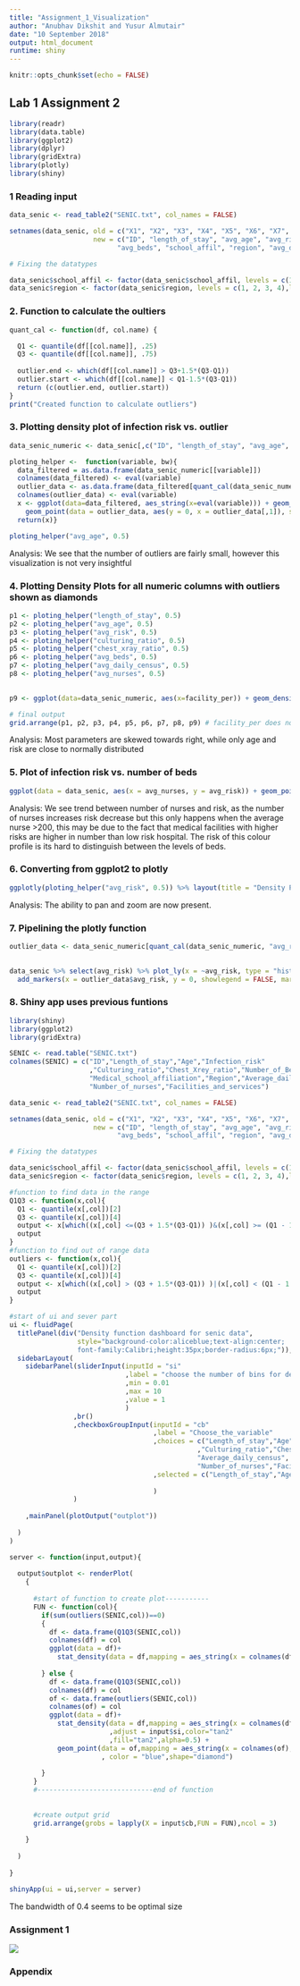 ```yaml
---
title: "Assignment_1_Visualization"
author: "Anubhav Dikshit and Yusur Almutair"
date: "10 September 2018"
output: html_document
runtime: shiny
---
```


```r
knitr::opts_chunk$set(echo = FALSE)
```

## Lab 1 Assignment 2

```r
library(readr)
library(data.table)
library(ggplot2)
library(dplyr)
library(gridExtra)
library(plotly)
library(shiny)
```

### 1 Reading input
```r

data_senic <- read_table2("SENIC.txt", col_names = FALSE)

setnames(data_senic, old = c("X1", "X2", "X3", "X4", "X5", "X6", "X7", "X8", "X9", "X10", "X11", "X12"), 
                     new = c("ID", "length_of_stay", "avg_age", "avg_risk", "culturing_ratio", "chest_xray_ratio",
                           "avg_beds", "school_affil", "region", "avg_daily_census", "avg_nurses", "facility_per"))

# Fixing the datatypes

data_senic$school_affil <- factor(data_senic$school_affil, levels = c(1, 2),labels = c("Yes", "No"))
data_senic$region <- factor(data_senic$region, levels = c(1, 2, 3, 4),labels = c("NE", "NC", "S", "W"))
```

### 2. Function to calculate the oultiers
```r

quant_cal <- function(df, col.name) {

  Q1 <- quantile(df[[col.name]], .25)
  Q3 <- quantile(df[[col.name]], .75)
  
  outlier.end <- which(df[[col.name]] > Q3+1.5*(Q3-Q1))
  outlier.start <- which(df[[col.name]] < Q1-1.5*(Q3-Q1))
  return (c(outlier.end, outlier.start))
}
print("Created function to calculate outliers")
```

### 3. Plotting density plot of infection risk vs. outlier
```r

data_senic_numeric <- data_senic[,c("ID", "length_of_stay", "avg_age", "avg_risk", "culturing_ratio", "chest_xray_ratio", "avg_beds", "avg_daily_census", "avg_nurses", "facility_per")]

ploting_helper <-  function(variable, bw){
  data_filtered = as.data.frame(data_senic_numeric[[variable]])
  colnames(data_filtered) <- eval(variable)
  outlier_data <- as.data.frame(data_filtered[quant_cal(data_senic_numeric, eval(variable)),])
  colnames(outlier_data) <- eval(variable) 
  x <- ggplot(data=data_filtered, aes_string(x=eval(variable))) + geom_density(bw=bw) + 
    geom_point(data = outlier_data, aes(y = 0, x = outlier_data[,1]), shape=18, size=2)
  return(x)}

ploting_helper("avg_age", 0.5)
```

Analysis: We see that the number of outliers are fairly small, however this visualization is not very insightful

### 4. Plotting Density Plots for all numeric columns with outliers shown as diamonds
```r

p1 <- ploting_helper("length_of_stay", 0.5)  
p2 <- ploting_helper("avg_age", 0.5)  
p3 <- ploting_helper("avg_risk", 0.5)  
p4 <- ploting_helper("culturing_ratio", 0.5)  
p5 <- ploting_helper("chest_xray_ratio", 0.5)  
p6 <- ploting_helper("avg_beds", 0.5)  
p7 <- ploting_helper("avg_daily_census", 0.5)  
p8 <- ploting_helper("avg_nurses", 0.5)  
 

p9 <- ggplot(data=data_senic_numeric, aes(x=facility_per)) + geom_density() # contains no outliers

# final output
grid.arrange(p1, p2, p3, p4, p5, p6, p7, p8, p9) # facility_per does not contain any outlier

```

Analysis: Most parameters are skewed towards right, while only age and risk are close to normally distributed


### 5. Plot of infection risk vs. number of beds
```r

ggplot(data = data_senic, aes(x = avg_nurses, y = avg_risk)) + geom_point(aes(color = avg_beds))
```

Analysis: We see trend between number of nurses and risk, as the number of nurses increases risk decrease but this only happens when the average nurse >200, this may be due to the fact that medical facilities with higher risks are higher in number than low risk hospital.
The risk of this colour profile is its hard to distinguish between the levels of beds.


### 6. Converting from ggplot2 to plotly
```r

ggplotly(ploting_helper("avg_risk", 0.5)) %>% layout(title = "Density Plot of Infection Risk")
```

Analysis: The ability to pan and zoom are now present.


### 7. Pipelining the plotly function

```r

outlier_data <- data_senic_numeric[quant_cal(data_senic_numeric, "avg_risk"),]
  

data_senic %>% select(avg_risk) %>% plot_ly(x = ~avg_risk, type = "histogram") %>% 
  add_markers(x = outlier_data$avg_risk, y = 0, showlegend = FALSE, marker = list(color = "red", symbol = c('diamond'))) %>% layout(title = "Histogram of Infection Risk")

```

### 8. Shiny app uses previous funtions
```r

library(shiny)
library(ggplot2)
library(gridExtra)

SENIC <- read.table("SENIC.txt")
colnames(SENIC) = c("ID","Length_of_stay","Age","Infection_risk"
                    ,"Culturing_ratio","Chest_Xrey_ratio","Number_of_Beds",
                    "Medical_school_affiliation","Region","Average_daily_census",
                    "Number_of_nurses","Facilities_and_services")

data_senic <- read_table2("SENIC.txt", col_names = FALSE)

setnames(data_senic, old = c("X1", "X2", "X3", "X4", "X5", "X6", "X7", "X8", "X9", "X10", "X11", "X12"), 
                     new = c("ID", "length_of_stay", "avg_age", "avg_risk", "culturing_ratio", "chest_xray_ratio",
                           "avg_beds", "school_affil", "region", "avg_daily_census", "avg_nurses", "facility_per"))

# Fixing the datatypes

data_senic$school_affil <- factor(data_senic$school_affil, levels = c(1, 2),labels = c("Yes", "No"))
data_senic$region <- factor(data_senic$region, levels = c(1, 2, 3, 4),labels = c("NE", "NC", "S", "W"))

#function to find data in the range
Q1Q3 <- function(x,col){
  Q1 <- quantile(x[,col])[2]
  Q3 <- quantile(x[,col])[4]
  output <- x[which((x[,col] <=(Q3 + 1.5*(Q3-Q1)) )&(x[,col] >= (Q1 - 1.5*(Q3-Q1)) )),col]
  output
}
#function to find out of range data
outliers <- function(x,col){
  Q1 <- quantile(x[,col])[2]
  Q3 <- quantile(x[,col])[4]
  output <- x[which((x[,col] > (Q3 + 1.5*(Q3-Q1)) )|(x[,col] < (Q1 - 1.5*(Q3-Q1)) )),col]
  output
}

#start of ui and sever part
ui <- fluidPage(
  titlePanel(div("Density function dashboard for senic data",
                 style="background-color:aliceblue;text-align:center;
                 font-family:Calibri;height:35px;border-radius:6px;")),
  sidebarLayout(
    sidebarPanel(sliderInput(inputId = "si"
                             ,label = "choose the number of bins for density function"
                             ,min = 0.01
                             ,max = 10
                             ,value = 1
                             )
                ,br()
                ,checkboxGroupInput(inputId = "cb"
                                    ,label = "Choose_the_variable"
                                    ,choices = c("Length_of_stay","Age","Infection_risk"
                                               ,"Culturing_ratio","Chest_Xrey_ratio","Number_of_Beds",
                                               "Average_daily_census",
                                               "Number_of_nurses","Facilities_and_services")
                                    ,selected = c("Length_of_stay","Age","Infection_risk")
                                    
                                    )
                )
    
    ,mainPanel(plotOutput("outplot"))
    
  )
)

server <- function(input,output){
  
  output$outplot <- renderPlot(
    {
    
      #start of function to create plot-----------
      FUN <- function(col){
        if(sum(outliers(SENIC,col))==0)
        {
          df <- data.frame(Q1Q3(SENIC,col))
          colnames(df) = col
          ggplot(data = df)+
            stat_density(data = df,mapping = aes_string(x = colnames(df)), adjust = input$si,color="tan2",fill="tan2",alpha=0.5)
          
        } else {
          df <- data.frame(Q1Q3(SENIC,col))
          colnames(df) = col
          of <- data.frame(outliers(SENIC,col))
          colnames(of) = col 
          ggplot(data = df)+
            stat_density(data = df,mapping = aes_string(x = colnames(df))
                         ,adjust = input$si,color="tan2"
                         ,fill="tan2",alpha=0.5) +
            geom_point(data = of,mapping = aes_string(x = colnames(of),y = numeric(length =length(of)))
                       , color = "blue",shape="diamond")
          
        }
      }
      #-----------------------------end of function
      
      
      #create output grid
      grid.arrange(grobs = lapply(X = input$cb,FUN = FUN),ncol = 3)
      
    }
    
  )
  
}

shinyApp(ui = ui,server = server)

```
The bandwidth of 0.4 seems to be optimal size

### Assignment 1
![](tree_fixed.png)

### Appendix

```r
```
